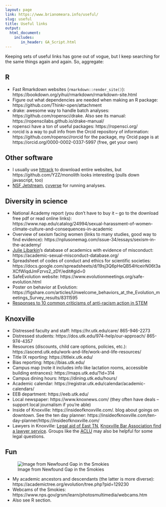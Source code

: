 ```yaml
---
layout: page
link: https://www.brianomeara.info/useful/
slug: useful
title: Useful links
output:
  html_document:
    includes:
       in_header: GA_Script.html
---
```


Keeping sets of useful links has gone out of vogue, but I keep searching for the same things again and again. So, aggregate:

## R

* Fast Rmarkdown websites (`rmarkdown::render_site()`): https://bookdown.org/yihui/rmarkdown/rmarkdown-site.html
* Figure out what dependencies are needed when making an R package: https://github.com/Thinkr-open/attachment
* drake: awesome way to handle batch analyses: https://github.com/ropensci/drake. Also see its manual: https://ropenscilabs.github.io/drake-manual/
* ropensci have a ton of useful packages: https://ropensci.org/
* rorcid is a way to pull info from the Orcid repository of information: https://github.com/ropensci/rorcid for the package, my Orcid page is at https://orcid.org/0000-0002-0337-5997 (free, get your own)

## Other software

* I usually use [httrack](https://www.httrack.com/) to download entire websites, but https://github.com/Y2Z/monolith looks interesting (pulls down javascript, too)
* [NSF Jetstream](https://jetstream-cloud.org/), [cyverse](https://www.cyverse.org/) for running analyses.

## Diversity in science

* National Academy report (you don't have to buy it -- go to the download free pdf or read online links): https://www.nap.edu/catalog/24994/sexual-harassment-of-women-climate-culture-and-consequences-in-academic
* Overview of sexism facing women (links to many studies, good way to find evidence): https://nplusonemag.com/issue-34/essays/sexism-in-the-academy/
* [Julie Libarkin](https://geocognitionresearchlaboratory.com/)'s database of academics with evidence of misconduct: https://academic-sexual-misconduct-database.org/
* Spreadsheet of codes of conduct and ethics for scientific societies: https://docs.google.com/spreadsheets/d/19sj3Q6pHeQB54HceirN06t3aXCfWIqdJmFzrvs2_zDY/edit#gid=0
* SafeEvolution website: https://www.evolutionmeetings.org/safe-evolution.html
* Poster on behavior at Evolution: https://figshare.com/articles/Unwelcome_behaviors_at_the_Evolution_meetings_Survey_results/8311595
* [Responses to 10 common criticisms of anti-racism action in STEM](https://antiracisminstem.wordpress.com/)

## Knoxville

* Distressed faculty and staff: https://hr.utk.edu/care/ 865-946-2273
* Distressed students: https://dos.utk.edu/974-help/our-approach/ 865-974-4357
* Resources (discounts, child care options, policies, etc.): https://ascend.utk.edu/work-and-life/work-and-life-resources/
* Title IX reporting: https://titleix.utk.edu/
* Bias reporting: https://bias.utk.edu/
* Campus map (note it includes info like lactation rooms, accessible building entrances): https://maps.utk.edu/?id=314
* Campus dining hours: https://dining.utk.edu/hours/
* Academic calendar: https://registrar.utk.edu/calendar/academic-calendars/
* EEB department: https://eeb.utk.edu/
* Local newspaper: https://www.knoxnews.com/ (they often have deals -- support local journalism if you're able)
* Inside of Knoxville: https://insideofknoxville.com/. blog about goings on downtown. See the ten day planner: https://insideofknoxville.com/ten-day-planner/https://insideofknoxville.com/
* Lawyers in Knoxville: [Legal aid of East TN](https://www.laet.org),  [Knoxville Bar Association find a lawyer service](https://www.knoxbar.org/index.cfm?pg=onlinereferralform). Groups like the [ACLU](https://www.aclu-tn.org/) may also be helpful for some legal questions.


## Fun

![Image from Newfound Gap in the Smokies](https://www.air-resource.net/GRSMNFGap/gsng.jpg)

* My academic ancestors and descendants (the latter is more diverse): https://academictree.org/evolution/tree.php?pid=129230
* Webcams of the Smokies: https://www.nps.gov/grsm/learn/photosmultimedia/webcams.htm
* Also see R section.
